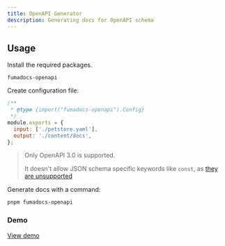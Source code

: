 ```yaml
---
title: OpenAPI Generator
description: Generating docs for OpenAPI schema
---
```


## Usage

Install the required packages.

```package-install
fumadocs-openapi
```

Create configuration file:

```js title="openapi.config.js"
/**
 * @type {import("fumadocs-openapi").Config}
 */
module.exports = {
  input: ['./petstore.yaml'],
  output: './content/docs',
};
```

> Only OpenAPI 3.0 is supported.
>
> It doesn't allow JSON schema specific keywords like `const`, as [they are unsupported](https://swagger.io/docs/specification/data-models/keywords)

Generate docs with a command:

```bash
pnpm fumadocs-openapi
```

### Demo

[View demo](/docs/ui/museum)
